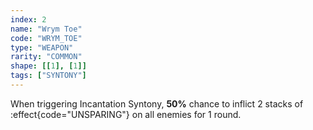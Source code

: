 ```yaml
---
index: 2
name: "Wrym Toe"
code: "WRYM_TOE"
type: "WEAPON"
rarity: "COMMON"
shape: [[1], [1]]
tags: ["SYNTONY"]
---
```


When triggering Incantation Syntony, **50%** chance to inflict 2 stacks of :effect{code="UNSPARING"} on all enemies for 1 round.
